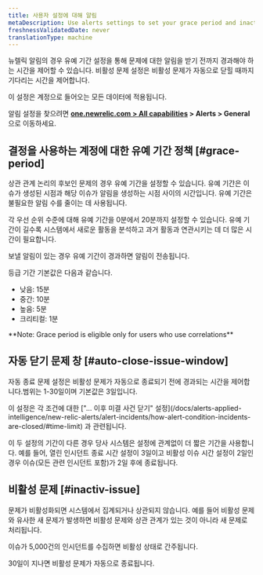 ```yaml
---
title: 사용자 설정에 대해 알림
metaDescription: Use alerts settings to set your grace period and inactive issue time policies.
freshnessValidatedDate: never
translationType: machine
---
```


뉴렐릭 알림의 경우 유예 기간 설정을 통해 문제에 대한 알림을 받기 전까지 경과해야 하는 시간을 제어할 수 있습니다. 비활성 문제 설정은 비활성 문제가 자동으로 닫힐 때까지 기다리는 시간을 제어합니다.

이 설정은 계정으로 들어오는 모든 데이터에 적용됩니다.

알림 설정을 찾으려면 <DNT>**[one.newrelic.com > All capabilities](https://one.newrelic.com/all-capabilities) > Alerts > General**</DNT> 으로 이동하세요.

## 결정을 사용하는 계정에 대한 유예 기간 정책 [#grace-period]

상관 관계 논리의 후보인 문제의 경우 유예 기간을 설정할 수 있습니다. 유예 기간은 이슈가 생성된 시점과 해당 이슈가 알림을 생성하는 시점 사이의 시간입니다. 유예 기간은 불필요한 알림 수를 줄이는 데 사용됩니다.

각 우선 순위 수준에 대해 유예 기간을 0분에서 20분까지 설정할 수 있습니다. 유예 기간이 길수록 시스템에서 새로운 활동을 분석하고 과거 활동과 연관시키는 데 더 많은 시간이 필요합니다.

보낼 알림이 있는 경우 유예 기간이 경과하면 알림이 전송됩니다.

등급 기간 기본값은 다음과 같습니다.

* 낮음: 15분
* 중간: 10분
* 높음: 5분
* 크리티컬: 1분

<DNT>
  **Note: Grace period is eligible only for users who use correlations**
</DNT>

## 자동 닫기 문제 창 [#auto-close-issue-window]

자동 종료 문제 설정은 비활성 문제가 자동으로 종료되기 전에 경과되는 시간을 제어합니다.범위는 1-30일이며 기본값은 3일입니다.

<Callout variant="tip">
  이 설정은 각 조건에 대한 ["... 이후 미결 사건 닫기" 설정](/docs/alerts-applied-intelligence/new-relic-alerts/alert-incidents/how-alert-condition-incidents-are-closed/#time-limit) 과 관련됩니다.

  이 두 설정의 기간이 다른 경우 당사 시스템은 설정에 관계없이 더 짧은 기간을 사용합니다. 예를 들어, 열린 인시던트 종료 시간 설정이 3일이고 비활성 이슈 시간 설정이 2일인 경우 이슈(모든 관련 인시던트 포함)가 2일 후에 종료됩니다.
</Callout>

## 비활성 문제 [#inactiv-issue]

문제가 비활성화되면 시스템에서 집계되거나 상관되지 않습니다. 예를 들어 비활성 문제와 유사한 새 문제가 발생하면 비활성 문제와 상관 관계가 있는 것이 아니라 새 문제로 처리됩니다.

이슈가 5,000건의 인시던트를 수집하면 비활성 상태로 간주됩니다.

30일이 지나면 비활성 문제가 자동으로 종료됩니다.